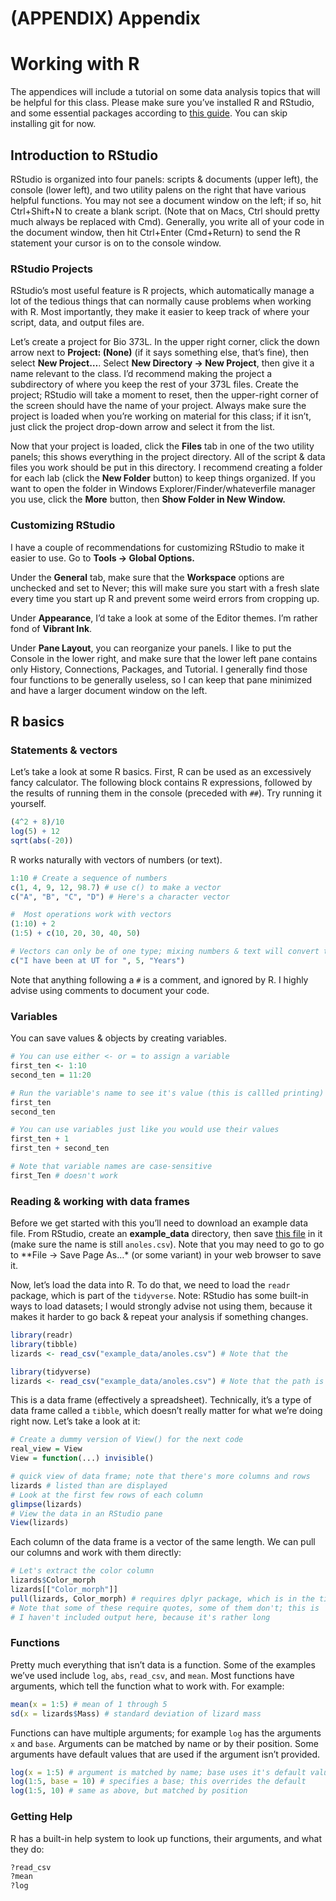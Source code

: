 # (APPENDIX) Appendix {-}

# Working with R

The appendices will include a tutorial on some data analysis topics that will be helpful for this class. Please make sure you've installed R and RStudio, and some essential packages according to [this guide](https://github.com/Christopher-Peterson/R-workshop-setup). You can skip installing git for now.

## Introduction to RStudio

RStudio is organized into four panels: scripts & documents (upper left), the console (lower left), and two utility palens on the right that have various helpful functions. You may not see a document window on the left; if so, hit Ctrl+Shift+N to create a blank script. (Note that on Macs, Ctrl should pretty much always be replaced with Cmd). Generally, you write all of your code in the document window, then hit Ctrl+Enter (Cmd+Return) to send the R statement your cursor is on to the console window.  

### RStudio Projects

RStudio's most useful feature is R projects, which automatically manage a lot of the tedious things that can normally cause problems when working with R. Most importantly, they make it easier to keep track of where your script, data, and output files are. 

Let's create a project for Bio 373L. In the upper right corner, click the down arrow next to **Project: (None)** (if it says something else, that's fine), then select **New Project...**. Select **New Directory -> New Project**, then give it a name relevant to the class. I'd recommend making the project a subdirectory of where you keep the rest of your 373L files.  Create the project; RStudio will take a moment to reset, then the upper-right corner of the screen should have the name of your project. Always make sure the project is loaded when you're working on material for this class; if it isn't, just click the project drop-down arrow and select it from the list.  

Now that your project is loaded, click the **Files** tab in one of the two utility panels; this shows everything in the project directory. All of the script & data files you work should be put in this directory. I recommend creating a folder for each lab (click the **New Folder** button) to keep things organized. If you want to open the folder in Windows Explorer/Finder/whateverfile manager you use, click the **More** button, then **Show Folder in New Window.**

### Customizing RStudio

I have a couple of recommendations for customizing RStudio to make it easier to use. Go to **Tools -> Global Options.**

Under the **General** tab, make sure that the **Workspace** options are unchecked and set to Never; this will make sure you start with a fresh slate every time you start up R and prevent some weird errors from cropping up.  

Under **Appearance**, I'd take a look at some of the Editor themes.  I'm rather fond of **Vibrant Ink**. 

Under **Pane Layout**, you can reorganize your panels. I like to put the Console in the lower right, and make sure that the lower left pane contains only History, Connections, Packages, and Tutorial.  I generally find those four functions to be generally useless, so I can keep that pane minimized and have a larger document window on the left.  

## R basics

### Statements & vectors

Let's take a look at some R basics. First, R can be used as an excessively fancy calculator. The following block contains R expressions, followed by the results of running them in the console (preceded with `##`). Try running it yourself.  

```r
(4^2 + 8)/10
log(5) + 12
sqrt(abs(-20))
```

R works naturally with vectors of numbers (or text).

```r
1:10 # Create a sequence of numbers
c(1, 4, 9, 12, 98.7) # use c() to make a vector
c("A", "B", "C", "D") # Here's a character vector

#  Most operations work with vectors
(1:10) + 2
(1:5) + c(10, 20, 30, 40, 50)

# Vectors can only be of one type; mixing numbers & text will convert them all to text
c("I have been at UT for ", 5, "Years")
```

Note that anything following a `#` is a comment, and ignored by R.  I highly advise using comments to document your code.  

### Variables

You can save values & objects by creating variables.

```r
# You can use either <- or = to assign a variable
first_ten <- 1:10
second_ten = 11:20 

# Run the variable's name to see it's value (this is callled printing)
first_ten
second_ten

# You can use variables just like you would use their values
first_ten + 1 
first_ten + second_ten

# Note that variable names are case-sensitive
first_Ten # doesn't work
```

### Reading & working with data frames

Before we get started with this you'll need to download an example data file. From RStudio, create an **example_data** directory, then save [this file](https://raw.githubusercontent.com/Christopher-Peterson/Bio373L-Book/master/example_data/anoles.csv) in it (make sure the name is still `anoles.csv`). Note that you may need to go to go to **File -> Save Page As...* (or some variant) in your web browser to save it.  

Now, let's load the data into R. To do that, we need to load the `readr` package, which is part of the `tidyverse`. Note: RStudio has some built-in ways to load datasets; I would strongly advise not using them, because it makes it harder to go back & repeat your analysis if something changes.
```r
library(readr)
library(tibble)
lizards <- read_csv("example_data/anoles.csv") # Note that the 
```
```r
library(tidyverse) 
lizards <- read_csv("example_data/anoles.csv") # Note that the path is relative to your project directory.
```

This is a data frame (effectively a spreadsheet). Technically, it's a type of data frame called a `tibble`, which doesn't really matter for what we're doing right now.  Let's take a look at it:

```r
# Create a dummy version of View() for the next code
real_view = View
View = function(...) invisible()
```

```r
# quick view of data frame; note that there's more columns and rows 
lizards # listed than are displayed
# Look at the first few rows of each column
glimpse(lizards)
# View the data in an RStudio pane
View(lizards)
```

Each column of the data frame is a vector of the same length. We can pull our columns and work with them directly:

```r
# Let's extract the color column
lizards$Color_morph
lizards[["Color_morph"]] 
pull(lizards, Color_morph) # requires dplyr package, which is in the tidyverse
# Note that some of these require quotes, some of them don't; this is 
# I haven't included output here, because it's rather long
```

### Functions

Pretty much everything that isn't data is a function.  Some of the examples we've used include `log`, `abs`, `read_csv`, and `mean`. Most functions have arguments, which tell the function what to work with.  For example:

```r
mean(x = 1:5) # mean of 1 through 5
sd(x = lizards$Mass) # standard deviation of lizard mass
```

Functions can have multiple arguments; for example `log` has the arguments `x` and `base`. Arguments can be matched by name or by their position. Some arguments have default values that are used if the argument isn't provided.  

```r
log(x = 1:5) # argument is matched by name; base uses it's default value
log(1:5, base = 10) # specifies a base; this overrides the default
log(1:5, 10) # same as above, but matched by position
```

### Getting Help

R has a built-in help system to look up functions, their arguments, and what they do:

```r
?read_csv
?mean
?log
```


